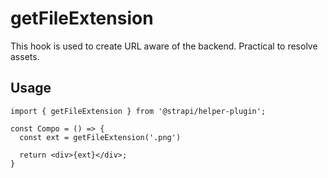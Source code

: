 <!--- getFileExtension.stories.mdx --->


<Meta title="utils/getFileExtension" />

# getFileExtension

This hook is used to create URL aware of the backend. Practical to resolve assets.

## Usage

```
import { getFileExtension } from '@strapi/helper-plugin';

const Compo = () => {
  const ext = getFileExtension('.png')

  return <div>{ext}</div>;
}
```
